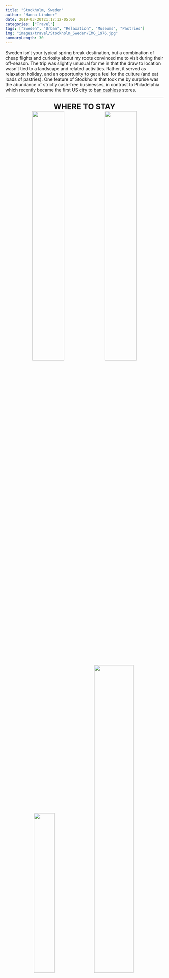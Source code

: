 ```yaml
---
title: "Stockholm, Sweden"
author: "Hanna Lindner"
date: 2019-03-20T21:17:12-05:00
categories: ["Travel"]
tags: ["Sweden", "Urban", "Relaxation", "Museums", "Pastries"]
img: "images/travel/Stockholm_Sweden/IMG_1976.jpg"
summaryLength: 30
---
```


Sweden isn't your typical spring break destination, but a combination of cheap flights and curiosity about my roots convinced me to visit during their off-season. The trip was slightly unusual for me in that the draw to location wasn't tied to a landscape and related activities. Rather, it served as relaxation holiday, and an opportunity to get a feel for the culture (and eat loads of pastries). One feature of Stockholm that took me by surprise was the abundance of strictly cash-free businesses, in contrast to Philadelphia which recently became the first US city to [ban cashless](https://www.philly.com/business/philadelphia-cashless-store-ban-jim-kenney-amazon-20190228.html) stores. 

---

<center>
<font size="5">
**WHERE TO STAY**
</font>
</center>

<center>
[![](/images/travel/Stockholm_Sweden/IMG_8437.jpg){ width=45% }](https://www.hannalindner.com/travel/Stockholm_Sweden/IMG_8437.jpg)
[![](/images/travel/Stockholm_Sweden/IMG_8369.jpg){ width=45% }](https://www.hannalindner.com/travel/Stockholm_Sweden/IMG_8369.jpg)
[![](/images/travel/Stockholm_Sweden/IMG_8370.jpg){ width=36% }](https://www.hannalindner.com/travel/Stockholm_Sweden/IMG_8370.jpg)
[![](/images/travel/Stockholm_Sweden/IMG_8388.jpg){ width=50% }](https://www.hannalindner.com/travel/Stockholm_Sweden/IMG_8388.jpg)
[![](/images/travel/Stockholm_Sweden/IMG_7848.jpg){ width=44% }](https://www.hannalindner.com/travel/Stockholm_Sweden/IMG_7848.jpg)
[![](/images/travel/Stockholm_Sweden/IMG_8622.jpg){ width=32% }](https://www.hannalindner.com/travel/Stockholm_Sweden/IMG_8622.jpg)
</center>

My accommodation was the only part of the trip that I pre-planned. [City Backpackers Stockholm](https://www.citybackpackers.org/) was an easy choice given their reputation, amenities, and prices. I swear each trip I claim to have found the **best** hostel... Well I've done it again. I found the best hostel!  
**Highlights:** While there are other charming (and slightly cheaper) hostels in the area, spending few extra dollars to stay at Backpackers is more than worth what you gain in amenities. Most importantly, this hostel has a freaking *sauna*. Fighting the wind/rain/snow all day is far more bearable knowing there's a sauna waiting for you when you get home (and therefore, the Scandinavians have solved winter). An supremely underrated feature of this hostel is the heated bathroom floors. Getting up in the morning is exponentially easier knowing your feet will be warm in the bathroom (a no shoes inside policy is strictly enforced). Also notable, free pasta, coffee, tea, and skate/bike rental. Breakfast is available for 75 SEK (~$8), and the adjacent restaurant, Nomad, has specials for hostel guests. The staff was kind and accommodating, and hosts weekly events for guests. The hostel has ample common space, a well-equipped kitchen, and is extremely clean and secure.   
**Downsides:** Linens are not included and renting from them is compulsory. Sauna hours are slightly limiting (but can I really complain about this??). 

---

<center>
<font size="5">
**HOW TO GET AROUND**
</font>
</center>

<center>
[![](/images/travel/Stockholm_Sweden/IMG_2142.jpg){ width=40% }](https://www.hannalindner.com/travel/Stockholm_Sweden/IMG_2142.jpg)
[![](/images/travel/Stockholm_Sweden/IMG_6285.jpg){ width=38% }](https://www.hannalindner.com/travel/Stockholm_Sweden/IMG_6285.jpg)
[![](/images/travel/Stockholm_Sweden/IMG_5936.jpg){ width=33% }](https://www.hannalindner.com/travel/Stockholm_Sweden/IMG_5936.jpg)
[![](/images/travel/Stockholm_Sweden/IMG_0082.jpg){ width=30% }](https://www.hannalindner.com/travel/Stockholm_Sweden/IMG_0082.jpg)
</center>

Not surprisingly, it's extremely easy to get around the entire Stockholm area using solely public transit. From Arlanda Airport, the city center can be reached in several ways, but a cheaper and efficient way (also most central to the hostel) is to take the SL commuter train (#40) from your Terminal to the Stockholm City station for ~$17. The trip takes 45 minutes. Within the city, choose between [bus, the Metro, commuter trains, light rail and trams](https://sl.se/en/getting-around/). If you plan to make good use of the transit, the easiest thing to do is buy a reloadable [SL Access card](https://sl.se/en/eng-info/fares/sl-access/) at any of the Metro or train stations, which gives you access to the 32 kr fare (~\$3.44). I chose to move about on foot mostly, and found the city well-connected (as it's made up of 14 islands), easy to navigate, and safe at night. On my early morning return journey to Arlanda Airport, I opted to take the Arlanda Express, which is slightly more expensive than the commuter line if you don't qualify for a discount ticket, but it runs when the commuter line does not, and takes only 20 minutes. These tickets can be [purchased online](https://www.arlandaexpress.com/) in advance.

---

<center>
<font size="5">
**WHAT TO DO**
</font>
</center>

<center>
[![](/images/travel/Stockholm_Sweden/IMG_2007.jpg){ width=60% }](https://www.hannalindner.com/travel/Stockholm_Sweden/IMG_2007.jpg)  

[![](/images/travel/Stockholm_Sweden/IMG_1982.jpg){ width=30% }](https://www.hannalindner.com/travel/Stockholm_Sweden/IMG_1982.jpg)
[![](/images/travel/Stockholm_Sweden/IMG_2006.jpg){ width=28% }](https://www.hannalindner.com/travel/Stockholm_Sweden/IMG_2006.jpg)
</center>

**Vasa Museum:** The [Vasa Museum](https://www.vasamuseet.se/) (Vasamuseet) is consistently featured as a top-rated activity in Stockholm, and for good reason. The museum features a sunken 1628 warship (rescued from Stockholm's harbor relatively recently in 1961) that is 98\% original.  The craftsmanship and enormity of the ship, coming in at 900 tonnes, is simply fascinating. There are free guided tours throughout the day, along with an online audio tour. The exhibits around the Vasa are equally as interesting. Admission runs 150 kr ($~16), and there is a nice restaurant within, for lunch or a fika. Notable destinations located close to the Vasa Museum include the Nordic Museum (Nordiska museet), the ABBA museum, Gröna Lund (amusement park open in the summer), and Skansen (open-air museum/market meets zoo).

<center>
[![](/images/travel/Stockholm_Sweden/IMG_8412.jpg){ width=77% }](https://www.hannalindner.com/travel/Stockholm_Sweden/IMG_8412.jpg)
[![](/images/travel/Stockholm_Sweden/IMG_8431.jpg){ width=57% }](https://www.hannalindner.com/travel/Stockholm_Sweden/IMG_8431.jpg)
[![](/images/travel/Stockholm_Sweden/IMG_8566.jpg){ width=29% }](https://www.hannalindner.com/travel/Stockholm_Sweden/IMG_8566.jpg)
</center>

**Walking Tours:** There are two free walking tour companies that operate throughout the city: [Free Tour Stockholm](http://freetourstockholm.com/) and [Free Walking Tour Stockholm](http://www.stockholmfreetour.com/). I can vouch for the Södermalm tour with the former company and the Gamla Stan tour with the latter company. While the tours are free, it's customary to tip your guide if you enjoyed the tour; this is their salary. The walking tours are great for meeting other travelers, learning a bit of the history, and getting the inside scoop on the best food and attractions in the area.

<center>
[![](/images/travel/Stockholm_Sweden/IMG_8419.jpg){ width=38% }](https://www.hannalindner.com/travel/Stockholm_Sweden/IMG_8419.jpg)
[![](/images/travel/Stockholm_Sweden/IMG_8582.jpg){ width=38% }](https://www.hannalindner.com/travel/Stockholm_Sweden/IMG_8582.jpg)
[![](/images/travel/Stockholm_Sweden/IMG_2016.jpg){ width=42% }](https://www.hannalindner.com/travel/Stockholm_Sweden/IMG_2016.jpg)
[![](/images/travel/Stockholm_Sweden/IMG_8418.jpg){ width=38% }](https://www.hannalindner.com/travel/Stockholm_Sweden/IMG_8418.jpg)
</center>

**Fika:** The Swedes are extremely proud of their culture, and fika plays a large role in it. Fika translates roughly to, taking a coffee/tea + pastry break, and perhaps chatting with a friend too. It's charmingly used as both a noun and a verb. Fika is a great opportunity to justify eating your way through the city, and guising it as an attempt to immerse yourself in the culture. See below for the standout pastries.

<center>
[![](/images/travel/Stockholm_Sweden/IMG_8572.jpg){ width=76% }](https://www.hannalindner.com/travel/Stockholm_Sweden/IMG_8572.jpg)  

[![](/images/travel/Stockholm_Sweden/IMG_1935.jpg){ width=50% }](https://www.hannalindner.com/travel/Stockholm_Sweden/IMG_1935.jpg)
[![](/images/travel/Stockholm_Sweden/IMG_1938.jpg){ width=23% }](https://www.hannalindner.com/travel/Stockholm_Sweden/IMG_1938.jpg)
</center>

**Gamla Stan:** Whether done by walking tour or independently, one should surely visit Gamla Stan, the Old Town where Stockholm began as a city in 1252. Västerlånggatan (West Long Street) and Österlånggatan (East Long Street) are the main streets that run through the district and house most of the shopping and dining. Österlånggatan is slightly less touristy and arguably more appealing as a result. Stortorget is the main square which houses the Nobel Museum; nearby you can also find Mårten Trotzigs gränd, the narrowest alley in the area at 90 cm wide, the Royal Palace, and the Stockholm Cathedral.

<center>
[![](/images/travel/Stockholm_Sweden/IMG_2032.jpg){ width=39% }](https://www.hannalindner.com/travel/Stockholm_Sweden/IMG_2032.jpg)
[![](/images/travel/Stockholm_Sweden/IMG_9260.jpg){ width=36% }](https://www.hannalindner.com/travel/Stockholm_Sweden/IMG_9260.jpg)
[![](/images/travel/Stockholm_Sweden/IMG_2215.jpg){ width=20% }](https://www.hannalindner.com/travel/Stockholm_Sweden/IMG_2215.jpg)
</center>

**Södermalm:** Dubbed the hipster island, Söder was one of my favorite locations throughout the city. A popular 'alternative' activity enjoyed here is to visit the numerous art galleries in between hitting the trendy food spots and bars. Söder also wins for having the best views of Stockholm, whether that's by foot or the free observation deck ([Katarinahissen](https://www.stockholmonashoestring.com/best_views_of_stockholm/)). 

<center>
[![](/images/travel/Stockholm_Sweden/IMG_8550.jpg){ width=43% }](https://www.hannalindner.com/travel/Stockholm_Sweden/IMG_8550.jpg)
[![](/images/travel/Stockholm_Sweden/IMG_8551.jpg){ width=43% }](https://www.hannalindner.com/travel/Stockholm_Sweden/IMG_8551.jpg)
[![](/images/travel/Stockholm_Sweden/IMG_8552.jpg){ width=27% }](https://www.hannalindner.com/travel/Stockholm_Sweden/IMG_8552.jpg)
[![](/images/travel/Stockholm_Sweden/IMG_8553.jpg){ width=53% }](https://www.hannalindner.com/travel/Stockholm_Sweden/IMG_8553.jpg)
</center>

**Fotografiska Museet:** Another top-rated attraction in the city, and one of my favorites, is the [photography museum](https://www.fotografiska.com/sto), located in Söder. Most restaurants, businesses and attractions close quite early in the city, leaving non-locals unsure of what to do in the evenings. The Fotografiska however, is open nearly around the clock, making it a perfect evening option. Admission is 165 kr, or 135 kr (~$15) for a student ticket. 

<center>
[![](/images/travel/Stockholm_Sweden/IMG_8612.jpg){ width=40% }](https://www.hannalindner.com/travel/Stockholm_Sweden/IMG_8612.jpg)
[![](/images/travel/Stockholm_Sweden/IMG_8609.jpg){ width=40% }](https://www.hannalindner.com/travel/Stockholm_Sweden/IMG_8609.jpg)
[![](/images/travel/Stockholm_Sweden/IMG_8602.jpg){ width=33% }](https://www.hannalindner.com/travel/Stockholm_Sweden/IMG_8602.jpg)
[![](/images/travel/Stockholm_Sweden/IMG_8610.TRIM.MOV){ width=33% }](https://www.hannalindner.com/travel/Stockholm_Sweden/IMG_8610.TRIM.MOV)
</center>

**Sauna:** There are *many many* reasons why you should strive to sauna everyday. Namely, to sweat out the pastries, to make friends, and because Sweden is effing cold in the winter. However, the sauna should (properly) be accompanied by quick dips in very cold water to reap the real benefits. The hostel runs a 'Viking Sauna Tour' in the winter, which takes you to a private sauna on the Baltic, and let's you run between sweating in the sauna and jumping in the Baltic. Otherwise, most saunas will have either a cold pool, nearby shower, or bucket to dump on yourself. 

---

<center>
<font size="5">
**WHAT TO EAT**
</font>
</center>

<center>
[![](/images/travel/Stockholm_Sweden/IMG_8379.jpg){ width=20% }](https://www.hannalindner.com/travel/Stockholm_Sweden/IMG_8379.jpg)
[![](/images/travel/Stockholm_Sweden/IMG_8380.jpg){ width=20% }](https://www.hannalindner.com/travel/Stockholm_Sweden/IMG_8380.jpg)
[![](/images/travel/Stockholm_Sweden/IMG_8557.jpg){ width=52% }](https://www.hannalindner.com/travel/Stockholm_Sweden/IMG_8557.jpg)
</center>

There are so many Swedish staples that deserve to be taste-tested, but only the guidance of a seasoned local will get you the best of the best (the Swedes aren't so quick to spill their favorite spots). Some of the recommendations I received include:  

- Swedish meatballs (with lingonberry) at [Meatballs for the People](http://meatball.se/en-se)
- Fried herring at [Nystekt Stromming](https://www.tripadvisor.com/Restaurant_Review-g189852-d2201594-Reviews-Nystekt_Stromming-Stockholm.html)
- All pastries anywhere, but in particular...
<center>
[![](/images/travel/Stockholm_Sweden/IMG_8559.jpg){ width=30% }](https://www.hannalindner.com/travel/Stockholm_Sweden/IMG_8559.jpg)
[![](/images/travel/Stockholm_Sweden/IMG_8530.jpg){ width=30% }](https://www.hannalindner.com/travel/Stockholm_Sweden/IMG_8530.jpg)
[![](/images/travel/Stockholm_Sweden/IMG_3936.jpg){ width=31% }](https://www.hannalindner.com/travel/Stockholm_Sweden/IMG_3936.jpg)
</center>
    - [Semla](https://visitsweden.com/swedish-semla/): a traditional pastry, typically enjoyed between New Years and Easter.
    - Kanelbullar: what cheese steaks are to Philly, kanelbullar are to Stockholm; these cinnamon buns are not like ones you'd find in the states. A popular variation is the kardemummabullar, made with cardamom instead of cinnamon.
    - Chokladbollar: my personal favorite (and ongoing addiction), Swedish chocolate balls are a melt-in-your-mouth combination of cocoa, coffee, and coconut. 
    
---
<center>
[![](/images/travel/Stockholm_Sweden/IMG_8484.jpg){ width=38% }](https://www.hannalindner.com/travel/Stockholm_Sweden/IMG_8484.jpg)
</center>